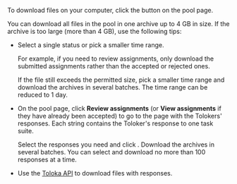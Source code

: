 To download files on your computer, click the  button on the pool page.

You can download all files in the pool in one archive up to 4 GB in size. If the archive is too large (more than 4 GB), use the following tips:

- Select a single status or pick a smaller time range.

    For example, if you need to review assignments, only download the submitted assignments rather than the accepted or rejected ones.

    If the file still exceeds the permitted size, pick a smaller time range and download the archives in several batches. The time range can be reduced to 1 day.

- On the pool page, click **Review assignments** (or **View assignments** if they have already been accepted) to go to the page with the Tolokers' responses. Each string contains the Toloker's response to one task suite.

    Select the responses you need and click . Download the archives in several batches. You can select and download no more than 100 responses at a time.

- Use the [Toloka API](https://toloka.ai/docs/api/api-reference/#tag--attachment) to download files with responses.